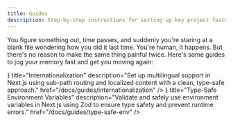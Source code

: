 ```yaml
---
title: Guides
description: Step-by-step instructions for setting up key project features like type-safe environment variables, internationalization, etc.
---
```


You figure something out, time passes, and suddenly you're staring at a blank file wondering how you did it last time. You're human, it happens. But there's no reason to make the same thing painful twice. Here's some guides to jog your memory fast and get you moving again:

<Cards>
  <Card 
    icon={<Globe />} 
    title="Internationalization" 
    description="Set up multilingual support in Next.js using sub-path routing and localized content with a clean, type-safe approach." 
    href="/docs/guides/internationalization"
  />
  <Card 
    icon={<ShieldCheck />} 
    title="Type-Safe Environment Variables" 
    description="Validate and safely use environment variables in Next.js using Zod to ensure type safety and prevent runtime errors." 
    href="/docs/guides/type-safe-env"
  />
</Cards>